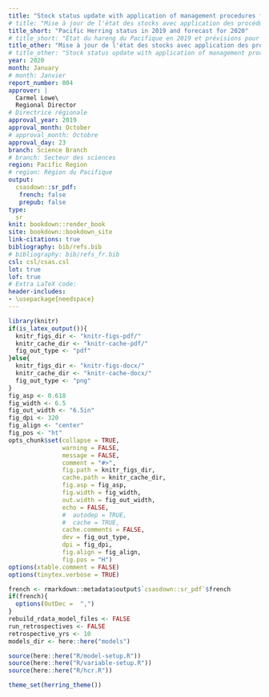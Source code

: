 ```yaml
---
title: "Stock status update with application of management procedures for Pacific Herring (*Clupea pallasii*) in British Columbia: Status in 2019 and forecast for 2020"
# title: "Mise à jour de l'état des stocks avec application des procédures de gestion pour le hareng du Pacifique (*Clupea pallasii*) en Colombie-Britannique: État en 2019 et prévisions pour 2020"
title_short: "Pacific Herring status in 2019 and forecast for 2020"
# title_short: "État du hareng du Pacifique en 2019 et prévisions pour 2020"
title_other: "Mise à jour de l'état des stocks avec application des procédures de gestion pour le hareng du Pacifique (*Clupea pallasii*) en Colombie-Britannique: État en 2019 et prévisions pour 2020"
# title_other: "Stock status update with application of management procedures for Pacific Herring (*Clupea pallasii*) in British Columbia: Status in 2019 and forecast for 2020"
year: 2020
month: January
# month: Janvier
report_number: 004
approver: |
  Carmel Lowe\
  Regional Director
# Directrice régionale
approval_year: 2019
approval_month: October
# approval_month: Octobre
approval_day: 23
branch: Science Branch
# branch: Secteur des sciences
region: Pacific Region
# region: Région du Pacifique
output:
  csasdown::sr_pdf:
   french: false
   prepub: false
type:
  sr
knit: bookdown::render_book
site: bookdown::bookdown_site
link-citations: true
bibliography: bib/refs.bib
# bibliography: bib/refs_fr.bib
csl: csl/csas.csl
lot: true
lof: true
# Extra LaTeX code:
header-includes:
- \usepackage{needspace}
---
```


```r
library(knitr)
if(is_latex_output()){
  knitr_figs_dir <- "knitr-figs-pdf/"
  knitr_cache_dir <- "knitr-cache-pdf/"
  fig_out_type <- "pdf"
}else{
  knitr_figs_dir <- "knitr-figs-docx/"
  knitr_cache_dir <- "knitr-cache-docx/"
  fig_out_type <- "png"
}
fig_asp <- 0.618
fig_width <- 6.5
fig_out_width <- "6.5in"
fig_dpi <- 320
fig_align <- "center"
fig_pos <- "ht"
opts_chunk$set(collapse = TRUE,
               warning = FALSE,
               message = FALSE,
               comment = "#>",
               fig.path = knitr_figs_dir,
               cache.path = knitr_cache_dir,
               fig.asp = fig_asp,
               fig.width = fig_width,
               out.width = fig_out_width,
               echo = FALSE,
               #  autodep = TRUE,
               #  cache = TRUE,
               cache.comments = FALSE,
               dev = fig_out_type,
               dpi = fig_dpi,
               fig.align = fig_align,
               fig.pos = "H")
options(xtable.comment = FALSE)
options(tinytex.verbose = TRUE)
```

```r
french <- rmarkdown::metadata$output$`csasdown::sr_pdf`$french
if(french){
  options(OutDec =  ",")
}
rebuild_rdata_model_files <- FALSE
run_retrospectives <- FALSE
retrospective_yrs <- 10
models_dir <- here::here("models")

source(here::here("R/model-setup.R"))
source(here::here("R/variable-setup.R"))
source(here::here("R/hcr.R"))

theme_set(herring_theme())
```

<!-- Distributions -->
\newcommand{\dUnif}[2]{$\mathcal{U}\left(#1, #2\right)$}
\newcommand{\dNorm}[2]{$\mathcal{N}\left(#1, #2\right)$}
\newcommand{\dLognorm}[2]{$\emph{Lognormal}\left(#1, #2\right)$}
\newcommand{\dBeta}[2]{$\emph{Beta}\left(#1, #2\right)$}
\newcommand{\dGamma}[2]{$\emph{Gamma}\left(#1, #2\right)$}

<!-- Other math -->
\newcommand{\lognorm}{\text{ln}}
\newcommand{\SB}{\mli{`r en2fr("SB", translate=french)`}}

<!-- Compile the PDF on the command line: -->
<!-- bookdown::render_book("index.Rmd") -->
